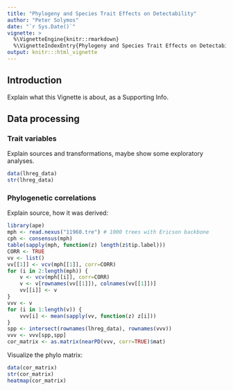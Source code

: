 ```yaml
---
title: "Phylogeny and Species Trait Effects on Detectability"
author: "Peter Solymos"
date: "`r Sys.Date()`"
vignette: >
  %\VignetteEngine{knitr::rmarkdown}
  %\VignetteIndexEntry{Phylogeny and Species Trait Effects on Detectability}
output: knitr:::html_vignette
---
```


## Introduction

Explain what this Vignette is about, as a Supporting Info.

## Data processing

### Trait variables

Explain sources and transformations, maybe show some exploratory analyses.

```r
data(lhreg_data)
str(lhreg_data)
```

### Phylogenetic correlations

Explain source, how it was derived:

```r
library(ape)
mph <- read.nexus("11960.tre") # 1000 trees with Ericson backbone
cph <- consensus(mph)
table(sapply(mph, function(z) length(z$tip.label)))
CORR <- TRUE
vv <- list()
vv[[1]] <- vcv(mph[[1]], corr=CORR)
for (i in 2:length(mph)) {
    v <- vcv(mph[[i]], corr=CORR)
    v <- v[rownames(vv[[1]]), colnames(vv[[1]])]
    vv[[i]] <- v
}
vvv <- v
for (i in 1:length(v)) {
    vvv[i] <- mean(sapply(vv, function(z) z[i]))
}
spp <- intersect(rownames(lhreg_data), rownames(vvv))
vvv <- vvv[spp,spp]
cor_matrix <- as.matrix(nearPD(vvv, corr=TRUE)$mat)
```

Visualize the phylo matrix:

```r
data(cor_matrix)
str(cor_matrix)
heatmap(cor_matrix)
```

